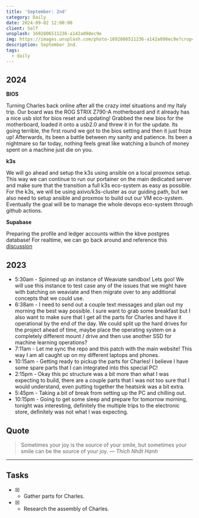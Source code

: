 ```yaml
---
title: 'September: 2nd'
category: Daily
date: 2024-09-02 12:00:00
client: Self
unsplash: 1692806511236-a142a098ec9e
img: https://images.unsplash.com/photo-1692806511236-a142a098ec9e?crop=entropy&cs=srgb&fm=jpg&ixid=MnwzNjM5Nzd8MHwxfHJhbmRvbXx8fHx8fHx8fDE2ODE3NDg2ODY&ixlib=rb-4.0.3&q=85
description: September 2nd. 
tags:
  - daily
---
```



## 2024

**BIOS**

Turning Charles back online after all the crazy intel situations and my Italy trip.
Our board was the ROG STRIX Z790-A motherboard and it already has a nice usb slot for bios reset and updating!
Grabbed the new bios for the motherboard, loaded it onto a usb2.0 and threw it in for the update.
Its going terrible, the first round we got to the bios setting and then it just froze up!
Afterwards, its been a battle between my sanity and patience.
Its been a nightmare so far today, nothing feels great like watching a bunch of money spent on a machine just die on you.

**k3s**

We will go ahead and setup the k3s using ansible on a local proxmox setup.
This way we can continue to run our portainer on the main dedicated server and make sure that the transition a full k3s eco-system as easy as possible.
For the k3s, we will be using axivo/k3s-cluster as our guiding path, but we also need to setup ansible and proxmox to build out our VM eco-system.
Eventually the goal will be to manage the whole devops eco-system through github actions.

**Supabase**

Preparing the profile and ledger accounts within the kbve postgres database!
For realtime, we can go back around and reference this [discussion](https://github.com/orgs/supabase/discussions/22484)


## 2023
- 5:30am - Spinned up an instance of Weaviate sandbox! Lets goo! We will use this instance to test case any of the issues that we might have with batching on weaviate and then migrate over to any additional concepts that we could use. 
- 6:38am - I need to send out a couple text messages and plan out my morning the best way possible. I sure want to grab some breakfast but I also want to make sure that I get all the parts for Charles and have it operational by the end of the day. We could split up the hard drives for the project ahead of time, maybe place the operating system on a completely different mount / drive and then use another SSD for machine learning operations?
- 7:11am - Let me sync the repo and this patch with the main website! This way I am all caught up on my different laptops and phones.
- 10:15am - Getting ready to pickup the parts for Charles! I believe I have some spare parts that I can integrated into this special PC!
- 2:15pm - Okay this pc structure was a bit more than what I was expecting to build, there are a couple parts that I was not too sure that I would understand, even putting together the heatsink was a bit extra.
- 5:45pm - Taking a bit of break from setting up the PC and chilling out.
- 10:15pm - Going to get some sleep and prepare for tomorrow morning, tonight was interesting, definitely the multiple trips to the electronic store, definitely was not what I was expecting. 

## Quote

> Sometimes your joy is the source of your smile, but sometimes your smile can be the source of your joy.
> — <cite>Thích Nhất Hạnh</cite>

---

## Tasks

- [x] - Gather parts for Charles.
- [x] - Research the assembly of Charles.
